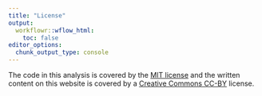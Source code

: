 ```yaml
---
title: "License"
output:
  workflowr::wflow_html:
    toc: false
editor_options:
  chunk_output_type: console
---
```


The code in this analysis is covered by the [MIT license][mit] and the written
content on this website is covered by a [Creative Commons CC-BY][cc] license.


[mit]: https://choosealicense.com/licenses/mit/ "MIT License"
[cc]: https://creativecommons.org/licenses/by/4.0/ "CC-BY License"
